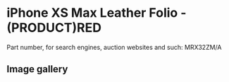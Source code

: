# iPhone XS Max Leather Folio - (PRODUCT)RED

Part number, for search engines, auction websites and such: MRX32ZM/A

## Image gallery

<div style={{ width: "768px" }}>
  <GalleryComponent
    images={[
      {
        original: "/everysource/MRX32",
        thumbnail: "/everypreview/MRX32",
      },
      {
        original: "/everysource/MRX32_AV1_GOLD",
        thumbnail: "/everypreview/MRX32_AV1_GOLD",
      },
      {
        original: "/everysource/MRX32_AV1_SILVER",
        thumbnail: "/everypreview/MRX32_AV1_SILVER",
      },
      {
        original: "/everysource/MRX32_AV1_SPACE_GRAY",
        thumbnail: "/everypreview/MRX32_AV1_SPACE_GRAY",
      },
      {
        original: "/everysource/MRX32_AV2",
        thumbnail: "/everypreview/MRX32_AV2",
      }
    ]}
  />
</div>